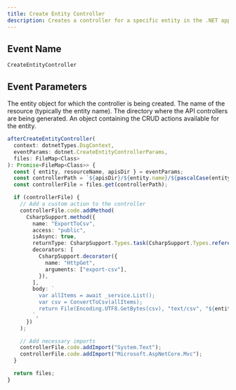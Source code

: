 ```yaml
---
title: Create Entity Controller
description: Creates a controller for a specific entity in the .NET application.
---
```


## Event Name

`CreateEntityController`

## Event Parameters

<ResponseField name="entity" type="Entity">
  The entity object for which the controller is being created.
</ResponseField>

<ResponseField name="resourceName" type="string">
  The name of the resource (typically the entity name).
</ResponseField>

<ResponseField name="apisDir" type="string">
  The directory where the API controllers are being generated.
</ResponseField>

<ResponseField name="entityActions" type="object">
  An object containing the CRUD actions available for the entity.
</ResponseField>

<RequestExample>

```ts Example
afterCreateEntityController(
  context: dotnetTypes.DsgContext,
  eventParams: dotnet.CreateEntityControllerParams,
  files: FileMap<Class>
): Promise<FileMap<Class>> {
  const { entity, resourceName, apisDir } = eventParams;
  const controllerPath = `${apisDir}/${entity.name}/${pascalCase(entity.name)}Controller.cs`;
  const controllerFile = files.get(controllerPath);

  if (controllerFile) {
    // Add a custom action to the controller
    controllerFile.code.addMethod(
      CsharpSupport.method({
        name: "ExportToCsv",
        access: "public",
        isAsync: true,
        returnType: CsharpSupport.Types.task(CsharpSupport.Types.reference("IActionResult")),
        decorators: [
          CsharpSupport.decorator({
            name: "HttpGet",
            arguments: ["export-csv"],
          }),
        ],
        body: `
          var allItems = await _service.List();
          var csv = ConvertToCsv(allItems);
          return File(Encoding.UTF8.GetBytes(csv), "text/csv", "${entity.name}Export.csv");
        `,
      })
    );

    // Add necessary imports
    controllerFile.code.addImport("System.Text");
    controllerFile.code.addImport("Microsoft.AspNetCore.Mvc");
  }

  return files;
}
```
</RequestExample>